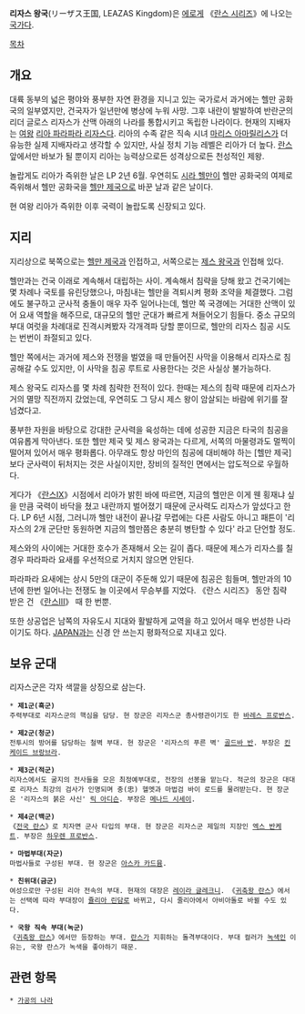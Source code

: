 '''리자스 왕국'''(リーザス王国, LEAZAS Kingdom)은 [[에로게]] 《[[란스 시리즈]]》에 나오는 [[국가]]다.

[[목차]]
== 개요 ==
대륙 동부의 넓은 평야와 풍부한 자연 환경을 지니고 있는 국가로서 과거에는 헬만 공화국의 일부였지만, 건국자가 일년만에 병상에 누워 사망. 그후 내란이 발발하여 반란군의 리더 글로스 리자스가 산맥 아래의 나라를 통합시키고 독립한 나라이다. 현재의 지배자는 [[여왕]] [[리아 파라파라 리자스]]다. 리아의 수족 같은 직속 시녀 [[마리스 아마릴리스]]가 더 유능한 실제 지배자라고 생각할 수 있지만, 사실 정치 기능 레벨은 리아가 더 높다. [[란스]] 앞에서만 바보가 될 뿐이지 리아는 능력상으로든 성격상으로든 천성적인 제왕.

놀랍게도 리아가 즉위한 날은 LP 2년 6월. 우연히도 [[시라 헬만]]이 헬만 공화국의 여제로 즉위해서 헬만 공화국을 [[헬만 제국]]으로 바꾼 날과 같은 날이다.

현 여왕 리아가 즉위한 이후 국력이 놀랍도록 신장되고 있다.

== 지리 ==
지리상으로 북쪽으로는 [[헬만 제국]]과 인접하고, 서쪽으로는 [[제스 왕국]]과 인접해 있다. 

헬만과는 건국 이래로 계속해서 대립하는 사이. 계속해서 침략을 당해 왔고 건국기에는 몇 차례나 국토를 유린당했으나, 마침내는 헬만을 격퇴시켜 평화 조약을 체결했다. 그럼에도 불구하고 군사적 충돌이 매우 자주 일어나는데, 헬만 쪽 국경에는 거대한 산맥이 있어 요새 역할을 해주므로, 대규모의 헬만 군대가 빠르게 쳐들어오기 힘들다. 중소 규모의 부대 여럿을 차례대로 진격시켜봤자 각개격파 당할 뿐이므로, 헬만의 리자스 침공 시도는 번번이 좌절되고 있다.

헬만 쪽에서는 과거에 제스와 전쟁을 벌였을 때 만들어진 사막을 이용해서 리자스로 침공해갈 수도 있지만, 이 사막을 침공 루트로 사용한다는 것은 사실상 불가능하다.

제스 왕국도 리자스를 몇 차례 침략한 전적이 있다. 한때는 제스의 침략 때문에 리자스가 거의 멸망 직전까지 갔었는데, 우연히도 그 당시 제스 왕이 암살되는 바람에 위기를 잘 넘겼다고.

풍부한 자원을 바탕으로 강대한 군사력을 육성하는 데에 성공한 지금은 타국의 침공을 여유롭게 막아낸다. 또한 헬만 제국 및 제스 왕국과는 다르게, 서쪽의 마물령과도 멀찍이 떨어져 있어서 매우 평화롭다. 아무래도 항상 마인의 침공에 대비해야 하는 [헬만 제국]보다 군사력이 뒤처지는 것은 사실이지만, 장비의 질적인 면에서는 압도적으로 우월하다. 

게다가 《[[란스Ⅸ]]》시점에서 리아가 밝힌 바에 따르면, 지금의 헬만은 이게 웬 횡재냐 싶을 만큼 국력이 바닥을 쳤고 내란까지 벌어졌기 때문에 군사력도 리자스가 앞섰다고 한다. LP 6년 시점, 그러니까 헬만 내전이 끝나갈 무렵에는 다른 사람도 아니고 패튼이 '리자스의 2개 군단만 동원하면 지금의 헬만쯤은 충분히 병탄할 수 있다' 라고 단언할 정도. 

제스와의 사이에는 거대한 호수가 존재해서 오는 길이 좁다. 때문에 제스가 리자스를 칠 경우 파라파라 요새를 우선적으로 거치지 않으면 안된다.

파라파라 요새에는 상시 5만의 대군이 주둔해 있기 때문에 침공은 힘들며, 헬만과의 10년에 한번 일어나는 전쟁도 늘 이곳에서 무승부를 지었다. 《란스 시리즈》 동안 침략 받은 건 《[[란스Ⅲ]]》 때 한 번뿐.

또한 상공업은 남쪽의 자유도시 지대와 활발하게 교역을 하고 있어서 매우 번성한 나라이기도 하다. [[JAPAN]]과는 신경 안 쓰는지 평화적으로 지내고 있다.

== 보유 군대 ==
리자스군은 각자 색깔을 상징으로 삼는다.

 * '''제1군(흑군)'''
 주력부대로 리자스군의 핵심을 담당. 현 장군은 리자스군 총사령관이기도 한 [[바레스 프로반스]].

 * '''제2군(청군)'''
 전투시의 방어를 담당하는 철벽 부대. 현 장군은 '리자스의 푸른 벽' [[골드바 반]]. 부장은 [[킨케이드 브랑브라]].

 * '''제3군(적군)'''
 리자스에서도 굴지의 전사들을 모은 최정예부대로, 전장의 선봉을 맡는다. 적군의 장군은 대대로 리자스 최강의 검사가 인명되며 충(忠) 헬멧과 마법검 바이 로드를 물려받는다. 현 장군은 '리자스의 붉은 사신' [[릭 아디슨]]. 부장은 [[메나드 시세이]].

 * '''제4군(백군)'''
 《[[전국 란스]]》로 치자면 군사 타입의 부대. 현 장군은 리자스군 제일의 지장인 [[엑스 반케트]]. 부장은 [[하우렌 프로반스]].

 * '''마법부대(자군)'''
 마법사들로 구성된 부대. 현 장군은 [[아스카 카드뮴]].

 * '''친위대(금군)'''
 여성으로만 구성된 리아 전속의 부대. 현재의 대장은 [[레이라 글레크니]]. 《[[귀축왕 란스]]》에서는 선택에 따라 부대장이 [[쥴리아 린담]]로 바뀌고, 다시 줄리아에서 아비아돌로 바뀔 수도 있다.

 * '''국왕 직속 부대(녹군)'''
 《[[귀축왕 란스]]》에서만 등장하는 부대. [[란스]]가 지휘하는 돌격부대이다. 부대 컬러가 [[녹색]]인 이유는, 국왕 란스가 녹색을 좋아하기 때문.

== 관련 항목 ==
 * [[가공의 나라]]
